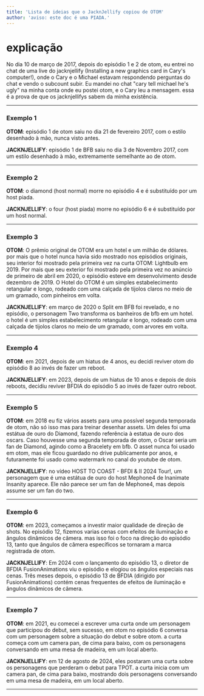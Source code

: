 ```yaml
---
title: 'Lista de ideias que o JacknJellify copiou de OTOM'
author: 'aviso: este doc é uma PIADA.'
---
```


# explicação

No dia 10 de março de 2017, depois do episódio 1 e 2 de otom, eu entrei no chat de uma live
do jacknjellify (Installing a new graphics card in Cary's computer!), onde o Cary e o Michael estavam respondendo perguntas do chat e vendo o subcount subir. 
Eu mandei no chat "cary tell michael he's ugly" na minha conta onde eu postei otom, e o Cary leu a mensagem. essa é a prova de que os jacknjellifys sabem da minha existência.

---
### Exemplo 1

**OTOM**: episódio 1 de otom saiu no dia 21 de fevereiro 2017, com o estilo desenhado à mão, nunca visto antes.

**JACKNJELLIFY**: episódio 1 de BFB saiu no dia 3 de Novembro 2017, com um estilo desenhado à mão, extremamente semelhante ao de otom.

---
### Exemplo 2

**OTOM**: o diamond (host normal) morre no episódio 4 e é substituído por um host piada.

**JACKNJELLIFY**: o four (host piada) morre no episódio 6 e é substituído por um host normal.

---
### Exemplo 3

**OTOM**: O prêmio original de OTOM era um hotel e um milhão de dólares. por mais que o hotel nunca havia sido mostrado nos episódios originais, seu interior foi mostrado pela primeira vez na curta OTOM: Lightbulb em 2019. Por mais que seu exterior foi mostrado pela primeira vez no anúncio de primeiro de abril em 2020, o episódio esteve em desenvolvimento desde dezembro de 2019. O Hotel do OTOM é um simples estabelecimento retangular e longo, rodeado com uma calçada de tijolos claros no meio de um gramado, com pinheiros em volta.

**JACKNJELLIFY**: em março de 2020 o Split em BFB foi revelado, e no episódio, o personagem Two transforma os banheiros de bfb em um hotel. o hotel é um simples estabelecimento retangular e longo, rodeado com uma calçada de tijolos claros no meio de um gramado, com arvores em volta.

---
### Exemplo 4

**OTOM**: em 2021, depois de um hiatus de 4 anos, eu decidi reviver otom do episódio 8 ao invés de fazer um reboot.

**JACKNJELLIFY**: em 2023, depois de um hiatus de 10 anos e depois de dois reboots, decidiu reviver BFDIA do episódio 5 ao invés de fazer outro reboot.

---
### Exemplo 5

**OTOM**: em 2018 eu fiz vários assets para uma possível segunda temporada de otom, não só isso mas para treinar desenhar assets. Um deles foi uma estátua de ouro do Diamond, fazendo referência à estatua de ouro dos oscars. Caso houvesse uma segunda temporada de otom, o Oscar seria um fan de Diamond, agindo como a Bracelety em bfb. O asset nunca foi usado em otom, mas ele ficou guardado no drive publicamente por anos, e futuramente foi usado como watermark no canal do youtube de otom.

**JACKNJELLIFY**: no vídeo HOST TO COAST - BFDI & II 2024 Tour!, um personagem que é uma estátua de ouro do host Mephone4 de Inanimate Insanity aparece. Ele não parece ser um fan de Mephone4, mas depois assume ser um fan do two.

---
### Exemplo 6

**OTOM**: em 2023, começamos a investir maior qualidade de direção de shots. No episódio 12, fizemos varias cenas com efeitos de iluminação e ângulos dinâmicos de câmera. mas isso foi o foco na direção do episódio 13, tanto que ângulos de câmera específicos se tornaram a marca registrada de otom. 

**JACKNJELLIFY**: Em 2024 com o lançamento do episódio 13, o diretor de BFDIA FusionAnimations viu o episódio e elogiou  os ângulos especiais nas cenas. Três meses depois, o episódio 13 de BFDIA (dirigido por FusionAnimations) contém cenas frequentes de efeitos de iluminação e ângulos dinâmicos de câmera.

---
### Exemplo 7

**OTOM**: em 2021, eu comecei a escrever uma curta onde um personagem que participou do debut, sem sucesso, em otom no episódio 6 conversa com um personagem sobre a situação do debut e sobre otom. a curta começa com um camera pan, de cima para baixo, com os personagens conversando em uma mesa de madeira, em um local aberto.

**JACKNJELLIFY**: em 12 de agosto de 2024, eles postaram uma curta sobre os personagens que perderam o debut para TPOT.  a curta inicia com um camera pan, de cima para baixo, mostrando dois personagens conversando em uma mesa de madeira, em um local aberto.

---
